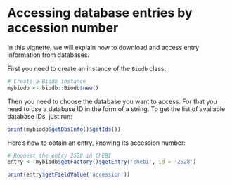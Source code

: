 <!--
%\VignetteEngine{knitr::rmarkdown}
%\VignetteIndexEntry{Accessing database entries by accession number}
-->

# Accessing database entries by accession number

In this vignette, we will explain how to download and access entry information from databases.

First you need to create an instance of the `Biodb` class:
```r
# Create a Biodb instance
mybiodb <- biodb::Biodb$new()
```

Then you need to choose the database you want to access. For that you need to use a database ID in the form of a string. To get the list of available database IDs, just run:
```r
print(mybiodb$getDbsInfo()$getIds())
```

Here's how to obtain an entry, knowing its accession number:
```r
# Request the entry 2528 in ChEBI
entry <- mybiodb$getFactory()$getEntry('chebi', id = '2528')
```

```r
print(entry$getFieldValue('accession'))
```
